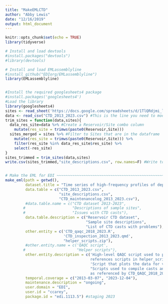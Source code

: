 ```yaml
---
title: "MakeEMLCTD"
author: "Abby Lewis"
date: "12/16/2019"
output: html_document
---
```


```r
knitr::opts_chunk$set(echo = TRUE)
library(tidyverse)
```


```r
# Install and load devtools
#install.packages("devtools")
#library(devtools)

# Install and load EMLassemblyline
#install_github("EDIorg/EMLassemblyline")
library(EMLassemblyline)


#Install the required googlesheets4 package
#install.packages('googlesheets4')
#Load the library 
library(googlesheets4)
sites <- read_sheet('https://docs.google.com/spreadsheets/d/1TlQRdjmi_lzwFfQ6Ovv1CAozmCEkHumDmbg_L4A2e-8/edit#gid=124442383')
data <- read_csv("CTD_2013_2023.csv") #This is the line you need to modify!
trim_sites = function(data,sites){
  data_res_site=data %>% #Create a Reservoir/Site combo column
    mutate(res_site = trimws(paste0(Reservoir,Site)))
  sites_merged = sites %>% #Filter to Sites that are in the dataframe
    mutate(res_site = trimws(paste0(Reservoir,Site))) %>%
    filter(res_site %in% data_res_site$res_site) %>%
    select(-res_site)
}
sites_trimmed = trim_sites(data,sites) 
write.csv(sites_trimmed,"site_descriptions.csv", row.names=F) #Write to file


# Make the EML for EDI ~~~~~~~~~~~~~~~~~~~~~~~~~~~~~~~~~~~~~~~~~~~~~~~~~~~~~~~~~~~~~~~~~~~~~~~~~~~~~~~~~~~~~~
make_eml(path = getwd(),
         dataset.title = "Time series of high-frequency profiles of depth, temperature, dissolved oxygen, conductivity, specific conductance, chlorophyll a, turbidity, pH, oxidation-reduction potential, photosynthetically active radiation, colored dissolved organic matter, phycocyanin, phycoerythrin, and descent rate for Beaverdam Reservoir, Carvins Cove Reservoir, Falling Creek Reservoir, Gatewood Reservoir, and Spring Hollow Reservoir in southwestern Virginia, USA 2013-2023",
         data.table = c("CTD_2013_2023.csv",
                        "site_descriptions.csv", 
                        "CTD_maintenancelog_2013_2023.csv"),
         #data.table.name = c("CTD dataset 2013-2023",
        #                     "Descriptions of sample sites",
        #                     "Issues with CTD casts"),
         data.table.description = c("Reservoir CTD dataset",
                                    "Sample site descriptions",
                                    "List of CTD casts with problems"),
         other.entity = c('CTD_qaqc_2018_2023.R', 
                          'CTD_inspection_2013_2023.qmd',
                          "helper_scripts.zip"),
         #other.entity.name = c('QAQC script', 
        #                       "Helper scripts"),
         other.entity.description = c('High-level QAQC script used to process data from 2018-2023 - 
                                      references scripts in helper_scripts.zip', 
                                      'Script that plots the data for visual inspection during the                                                 publishing process',
                                      "Scripts used to compile casts and apply QAQC, 
                                      as referenced by CTD_QAQC_2018_2023.R"),
         temporal.coverage = c("2013-03-07", "2023-12-04"),
         maintenance.description = "ongoing",
         user.domain = "EDI",
         user.id = "ccarey",
         package.id = "edi.1113.5") #staging 2023
```


